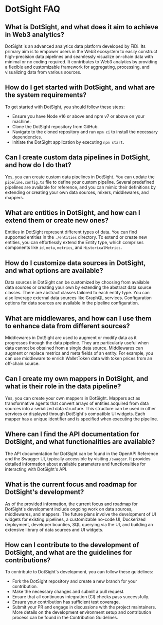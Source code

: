 # DotSight FAQ

## What is DotSight, and what does it aim to achieve in Web3 analytics?

DotSight is an advanced analytics data platform developed by FiDi. Its primary aim is to empower users in the Web3 ecosystem to easily construct high-precision data pipelines and seamlessly visualize on-chain data with minimal or no coding required. It contributes to Web3 analytics by providing a flexible and customizable framework for aggregating, processing, and visualizing data from various sources.

## How do I get started with DotSight, and what are the system requirements?

To get started with DotSight, you should follow these steps:
- Ensure you have Node v16 or above and npm v7 or above on your machine.
- Clone the DotSight repository from GitHub.
- Navigate to the cloned repository and run `npm ci` to install the necessary dependencies.
- Initiate the DotSight application by executing `npm start`.

## Can I create custom data pipelines in DotSight, and how do I do that?

Yes, you can create custom data pipelines in DotSight. You can update the `pipeline.config.ts` file to define your custom pipeline. Several predefined pipelines are available for reference, and you can mimic their definitions by extending or creating your own data sources, mixers, middlewares, and mappers.

## What are entities in DotSight, and how can I extend them or create new ones?

Entities in DotSight represent different types of data. You can find supported entities in the `./entities` directory. To extend or create new entities, you can effortlessly extend the Entity type, which comprises components like `id`, `meta`, `metrics`, and `HistoricalMetrics`.

## How do I customize data sources in DotSight, and what options are available?

Data sources in DotSight can be customized by choosing from available data sources or creating your own by extending the abstract data source classes. There are abstract classes tailored to each entity type. You can also leverage external data sources like GraphQL services. Configuration options for data sources are available in the pipeline configuration.

## What are middlewares, and how can I use them to enhance data from different sources?

Middlewares in DotSight are used to augment or modify data as it progresses through the data pipeline. They are particularly useful when data cannot be obtained from a single data source. Middlewares can augment or replace metrics and meta fields of an entity. For example, you can use middleware to enrich WalletToken data with token prices from an off-chain source.

## Can I create my own mappers in DotSight, and what is their role in the data pipeline?

Yes, you can create your own mappers in DotSight. Mappers act as transformative agents that convert arrays of entities acquired from data sources into a serialized data structure. This structure can be used in other services or displayed through DotSight's compatible UI widgets. Each mapper has a unique identifier and is specified when executing the pipeline.

## Where can I find the API documentation for DotSight, and what functionalities are available?

The API documentation for DotSight can be found in the OpenAPI Reference and the Swagger UI, typically accessible by visiting `/swagger`. It provides detailed information about available parameters and functionalities for interacting with DotSight's API.

## What is the current focus and roadmap for DotSight's development?

As of the provided information, the current focus and roadmap for DotSight's development include ongoing work on data sources, middlewares, and mappers. The future plans involve the development of UI widgets for existing pipelines, a customizable no-code UI, Dockerized deployment, developer bounties, SQL querying via the UI, and building an extensive library of data sources and UI widgets.

## How can I contribute to the development of DotSight, and what are the guidelines for contributions?

To contribute to DotSight's development, you can follow these guidelines:
- Fork the DotSight repository and create a new branch for your contribution.
- Make the necessary changes and submit a pull request.
- Ensure that all continuous integration (CI) checks pass successfully.
- Ensure your contribution has sufficient test coverage.
- Submit your PR and engage in discussions with the project maintainers. More details on the development environment setup and contribution process can be found in the Contribution Guidelines.
